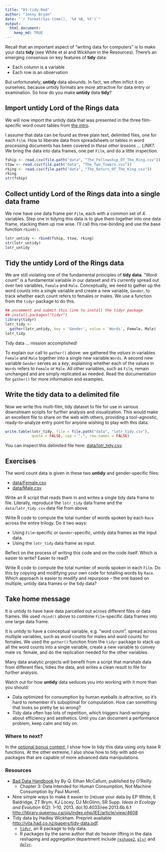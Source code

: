```yaml
---
title: "01-tidy.Rmd"
author: "Jenny Bryan"
date: "`r format(Sys.time(), '%d %B, %Y')`"
output:
  html_document:
    keep_md: TRUE
---
```


Recall that an important aspect of "writing data for computers" is to make your data __tidy__ (see White et al and Wickham in the Resources). There's an emerging consensus on key features of __tidy__ data:

  * Each column is a variable
  * Each row is an observation

But unfortunately, __untidy__ data abounds. In fact, we often inflict it on ourselves, because untidy formats are more attractive for data entry or examination. So how do you make __untidy__ data __tidy__?

## Import untidy Lord of the Rings data

We will now import the untidy data that was presented in the three film-specific word count tables from [the intro](00-intro.md).

I assume that data can be found as three plain text, delimited files, one for each `Film`. How to liberate data from spreadsheets or tables in word processing documents has been covered in *these other lessons ... LINK?*. We bring the data into data frames, one per `Film`, and do a little inspection.

```r
fship <- read.csv(file.path("data", "The_Fellowship_Of_The_Ring.csv"))
ttow <- read.csv(file.path("data", "The_Two_Towers.csv"))
rking <- read.csv(file.path("data", "The_Return_Of_The_King.csv"))  
rking
str(fship)
```

## Collect untidy Lord of the Rings data into a single data frame

We now have one data frame per `Film`, each with a common set of 4 variables. Step one in tidying this data is to glue them together into one data frame, stacking them up row wise. I'll call this row-binding and use the base function `rbind()`.

```r
lotr_untidy <- rbind(fship, ttow, rking)
str(lotr_untidy)
lotr_untidy
```

## Tidy the untidy Lord of the Rings data

We are still violating one of the fundamental principles of __tidy data__. "Word count" is a fundamental variable in our dataset and it's currently spread out over two variables, `Female` and `Male`. Conceptually, we need to gather up the word counts into a single variable and create a new variable, `Gender`, to track whether each count refers to females or males. We use a function from the `tidyr` package to do this.
```r
## uncomment and submit this line to install the tidyr package
## install.packages("tidyr")
library(tidyr)
lotr_tidy <-
  gather(lotr_untidy, key = 'Gender', value = 'Words', Female, Male)
lotr_tidy
```

Tidy data ... mission accomplished!

To explain our call to `gather()` above: we gathered the *values* in variables `Female` and `Male` together into a single new variable `Words`. A second new variable `Gender` serves as a *key*, explaining whether each of the values in `Words` refers to `Female` or `Male`. All other variables, such as `Film`, remain unchanged and are simply replicated as needed. Read the documentation for `gather()` for more information and examples.

## Write the tidy data to a delimited file

Now we write this multi-film, tidy dataset to file for use in various downstream scripts for further analysis and visualization. This would make an excellent file to share on the web with others, providing a tool-agnostic, ready-to-analyze entry point for anyone wishing to play with this data.

```r
write.table(lotr_tidy, file = file.path("data", "lotr_tidy.csv"),
            quote = FALSE, sep = ",", row.names = FALSE)
```

You can inspect this delimited file here: [data/lotr_tidy.csv](data/lots_tidy.csv).

## Exercises

The word count data is given in these two __untidy__ and gender-specific files:

  * [data/Female.csv](data/Female.csv)
  * [data/Male.csv](data/Male.csv)
  
Write an R script that reads them in and writes a single tidy data frame to file. Literally, reproduce the `lotr_tidy` data frame and the `data/lotr_tidy.csv` data file from above.

Write R code to compute the total number of words spoken by each `Race` across the entire trilogy. Do it two ways:

  * Using `Film`-specific or `Gender`-specific, untidy data frames as the input data.
  * Using the `lotr_tidy` data frame as input.

Reflect on the process of writing this code and on the code itself. Which is easier to write? Easier to read?

Write R code to compute the total number of words spoken in each `Film`. Do this by copying and modifying your own code for totalling words by `Race`. Which approach is easier to modify and repurpose -- the one based on multiple, untidy data frames or the tidy data?

## Take home message

It is untidy to have have data parcelled out across different files or data frames. We used `rbind()` above to combine `Film`-specific data frames into one large data frame.

It is untidy to have a conceptual variable, e.g. "word count", spread across multiple variables, such as word counts for males and word counts for females. We used the `gather()` function from the `tidyr` package to stack up all the word counts into a single variable, create a new variable to convey male vs. female, and  do the replication needed for the other variables.

Many data analytic projects will benefit from a script that marshals data from different files, tidies the data, and writes a clean result to file for further analysis.

Watch out for how __untidy__ data seduces you into working with it more than you should:

  * Data optimized for consumption by human eyeballs *is* attractive, so it's hard to remember it's suboptimal for computation. How can something that looks so pretty be so wrong?
  * Tidy data often has lots of repetition, which triggers hand-wringing about efficiency and aesthetics. Until you can document a performance problem, keep calm and tidy on.

### Where to next?

In the [optional bonus content](02-tidy-bonus-content.md), I show how to tidy this data using only base R functions. At the other extreme, I also show how to tidy with add-on packages that are capable of more advanced data manipulations.

### Resources

  * [Bad Data Handbook](http://shop.oreilly.com/product/0636920024422.do) by By Q. Ethan McCallum, published by O'Reilly.
    - Chapter 3: Data Intended for Human Consumption, Not Machine Consumption by Paul Murrell.
  * Nine simple ways to make it easier to (re)use your data by EP White, E Baldridge, ZT Brym, KJ Locey, DJ McGlinn, SR Supp. *Ideas in Ecology and Evolution* 6(2): 1–10, 2013. doi:10.4033/iee.2013.6b.6.f <http://library.queensu.ca/ojs/index.php/IEE/article/view/4608>
  * Tidy data by Hadley Wickham. Preprint available <http://vita.had.co.nz/papers/tidy-data.pdf>.
    - [`tidyr`](https://github.com/hadley/tidyr), an R package to tidy data.
    - R packages by the same author that do heavier lifting in the data reshaping and aggregation department include [`reshape2`](https://github.com/hadley/reshape), [`plyr`](https://github.com/hadley/plyr) and [`dplyr`](https://github.com/hadley/dplyr).
    
